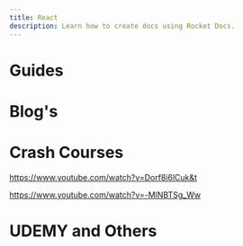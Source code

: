 ```yaml
---
title: React
description: Learn how to create docs using Rocket Docs.
---
```




# Guides





# Blog's





# Crash Courses

https://www.youtube.com/watch?v=Dorf8i6lCuk&t


https://www.youtube.com/watch?v=-MlNBTSg_Ww


# UDEMY and Others